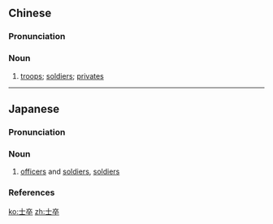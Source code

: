 ==Chinese==
{{zh-forms}}

===Pronunciation===
{{zh-pron
|m=shìzú
|c=si6 zeot1
|mn=qz:sǐr-chut/tw,xm,zz:sū-chut
|cat=n
}}

===Noun===
{{zh-noun}}

# {{lb|zh|archaic}} [[troop]]s; [[soldier]]s; [[private]]s

----

==Japanese==
{{ja-kanjitab|し|そつ|yomi=o}}

===Pronunciation===
{{ja-pron|yomi=kanon|しそつ|acc=1|acc_ref=DJR,NHK|acc2=2|acc2_ref=DJR,NHK}}

===Noun===
{{ja-noun|しそつ}}

# [[officers]] and [[soldiers]], [[soldiers]]

===References===
<references/>

[[ko:士卒]]
[[zh:士卒]]